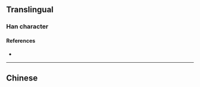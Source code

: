 {{character info/new}}
==Translingual==

===Han character===
{{Han char|rn=46|rad=山|as=19|sn=22|four=|canj=URRK,XURRK|ids=⿰山嚴}}

====References====
* {{Han ref|kx=0323.080|dkj=08650|dj=0623.160|hdz=10808.060|uh=5DD7|ud=24023}}

----

==Chinese==
{{zh-see|岩|v}}